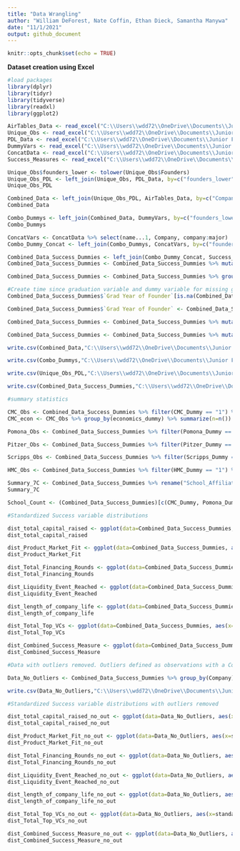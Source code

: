 ```yaml
---
title: "Data Wrangling"
author: "William DeForest, Nate Coffin, Ethan Dieck, Samantha Manywa"
date: "11/1/2021"
output: github_document
---
```


```r
knitr::opts_chunk$set(echo = TRUE)
```


**Dataset creation using Excel**

```r
#load packages
library(dplyr)
library(tidyr)
library(tidyverse)
library(readxl)
library(ggplot2)
```


```r
AirTables_Data <- read_excel("C:\\Users\\wdd72\\OneDrive\\Documents\\Junior Fall\\Fintech Practicum\\Fintech_Data\\Companies-Fintech Practicum View.xlsx")
Unique_Obs <- read_excel("C:\\Users\\wdd72\\OneDrive\\Documents\\Junior Fall\\Fintech Practicum\\Fintech_Data\\Unique_Company_Founder_Obs.xlsx")
PDL_Data <- read_excel("C:\\Users\\wdd72\\OneDrive\\Documents\\Junior Fall\\Fintech Practicum\\Fintech_Data\\Final Clean PDL Data.xlsx")
DummyVars <- read_excel("C:\\Users\\wdd72\\OneDrive\\Documents\\Junior Fall\\Fintech Practicum\\Fintech_Data\\Dummy Variables 10.7.21.xlsx")
ConcatData <- read_excel("C:\\Users\\wdd72\\OneDrive\\Documents\\Junior Fall\\Fintech Practicum\\Fintech_Data\\Concatenated_Vars.xlsx")
Success_Measures <- read_excel("C:\\Users\\wdd72\\OneDrive\\Documents\\Junior Fall\\Fintech Practicum\\Fintech_Data\\Success Measures.xlsx")
```
```r
Unique_Obs$founders_lower <- tolower(Unique_Obs$Founders)
Unique_Obs_PDL <- left_join(Unique_Obs, PDL_Data, by=c("founders_lower"="full_name"))
Unique_Obs_PDL
```

```r
Combined_Data <- left_join(Unique_Obs_PDL, AirTables_Data, by=c("Company"="Name"))
Combined_Data
```

```r
Combo_Dummys <- left_join(Combined_Data, DummyVars, by=c("founders_lower"="FOUNDER"))
Combo_Dummys
```

```r
ConcatVars <- ConcatData %>% select(name...1, Company, company:major)
Combo_Dummy_Concat <- left_join(Combo_Dummys, ConcatVars, by=c("founders_lower"="name...1", "Company"="Company"))
```


```r
Combined_Data_Success_Dummies <- left_join(Combo_Dummy_Concat, Success_Measures, by=c("Company"="Company", "Founders.x"="Founders"))
Combined_Data_Success_Dummies <- Combined_Data_Success_Dummies %>% mutate(standard_Total_Capital_Raised = (Total_Capital_Raised - mean(Total_Capital_Raised))/sd(Total_Capital_Raised), standard_Product_Market_Fit = (Product_Market_Fit - mean(Product_Market_Fit))/sd(Product_Market_Fit), standard_Total_Financing_Rounds = (Total_Financing_Rounds - mean(Total_Financing_Rounds))/sd(Total_Financing_Rounds), standard_Liquidity_Event_Reached = (Liquidity_Event_Reached - mean(Liquidity_Event_Reached))/sd(Liquidity_Event_Reached), standard_length_of_company_life = (length_of_company_life - mean(length_of_company_life, na.rm=TRUE))/sd(length_of_company_life, na.rm=TRUE), standard_Total_Top_VCs = (Total_Top_VCs - mean(Total_Top_VCs))/sd(Total_Top_VCs))

Combined_Data_Success_Dummies <- Combined_Data_Success_Dummies %>% group_by(Company) %>% mutate(Combined_Success_Measure = sum(standard_Total_Capital_Raised, standard_Product_Market_Fit, standard_Total_Financing_Rounds, standard_Liquidity_Event_Reached, standard_length_of_company_life, standard_Total_Top_VCs, na.rm=TRUE))
```

```r
#Create time since graduation variable and dummy variable for missing grad year
Combined_Data_Success_Dummies$`Grad Year of Founder`[is.na(Combined_Data_Success_Dummies$`Grad Year of Founder`)] <- 0

Combined_Data_Success_Dummies$`Grad Year of Founder` <- Combined_Data_Success_Dummies$`Grad Year of Founder` %>% str_remove_all(", .{0,4}") %>% as.numeric()

Combined_Data_Success_Dummies <- Combined_Data_Success_Dummies %>% mutate(missing_grad_year = ifelse(`Grad Year of Founder`== "0", 1,0))

Combined_Data_Success_Dummies <- Combined_Data_Success_Dummies %>% mutate(time_since_grad = ifelse(`Grad Year of Founder` != "0", 2021-`Grad Year of Founder`, 0))
```


```r
write.csv(Combined_Data,"C:\\Users\\wdd72\\OneDrive\\Documents\\Junior Fall\\Fintech Practicum\\Fintech_Data\\Master_Combined_Data.csv", row.names = FALSE)
```

```r
write.csv(Combo_Dummys,"C:\\Users\\wdd72\\OneDrive\\Documents\\Junior Fall\\Fintech Practicum\\Fintech_Data\\Combined_with_Dummies.csv", row.names = FALSE)
```

```r
write.csv(Unique_Obs_PDL,"C:\\Users\\wdd72\\OneDrive\\Documents\\Junior Fall\\Fintech Practicum\\Fintech_Data\\Unique_Obs_PDL.csv", row.names = FALSE)
```

```r
write.csv(Combined_Data_Success_Dummies,"C:\\Users\\wdd72\\OneDrive\\Documents\\Junior Fall\\Fintech Practicum\\Fintech_Data\\Combined_Data_For_Regression_11.30.csv", row.names = FALSE)
```

```r
#summary statistics

CMC_Obs <- Combined_Data_Success_Dummies %>% filter(CMC_Dummy == "1") %>% nrow()
CMC_econ <- CMC_Obs %>% group_by(economics_dummy) %>% summarize(n=n()) %>% mutate(prop=n/sum(n))

Pomona_Obs <- Combined_Data_Success_Dummies %>% filter(Pomona_Dummy == "1") %>% nrow()

Pitzer_Obs <- Combined_Data_Success_Dummies %>% filter(Pitzer_Dummy == "1") %>% nrow()

Scripps_Obs <- Combined_Data_Success_Dummies %>% filter(Scripps_Dummy == "1") %>% nrow()

HMC_Obs <- Combined_Data_Success_Dummies %>% filter(HMC_Dummy == "1") %>% nrow()

Summary_7C <- Combined_Data_Success_Dummies %>% rename("School_Affiliations_of_Founders"= 'School Affiliations of Founders') %>% group_by(School_Affiliations_of_Founders) %>% summarize(n=n()) %>% mutate(prop=n/sum(n), total=sum(n))
Summary_7C

School_Count <- (Combined_Data_Success_Dummies)[c(CMC_Dummy, Pomona_Dummy, Scripps_Dummy, HMC_Dummy, Pitzer_Dummy)] 

```

```r
#Standardized Success variable distributions

dist_total_capital_raised <- ggplot(data=Combined_Data_Success_Dummies, aes(x=standard_Total_Capital_Raised)) + geom_histogram()
dist_total_capital_raised

dist_Product_Market_Fit <- ggplot(data=Combined_Data_Success_Dummies, aes(x=standard_Product_Market_Fit)) + geom_histogram()
dist_Product_Market_Fit

dist_Total_Financing_Rounds <- ggplot(data=Combined_Data_Success_Dummies, aes(x=standard_Total_Financing_Rounds)) + geom_histogram()
dist_Total_Financing_Rounds

dist_Liquidity_Event_Reached <- ggplot(data=Combined_Data_Success_Dummies, aes(x=standard_Liquidity_Event_Reached)) + geom_histogram()
dist_Liquidity_Event_Reached

dist_length_of_company_life <- ggplot(data=Combined_Data_Success_Dummies, aes(x=standard_length_of_company_life)) + geom_histogram()
dist_length_of_company_life

dist_Total_Top_VCs <- ggplot(data=Combined_Data_Success_Dummies, aes(x=standard_Total_Top_VCs)) + geom_histogram()
dist_Total_Top_VCs

dist_Combined_Success_Measure <- ggplot(data=Combined_Data_Success_Dummies, aes(x=Combined_Success_Measure)) + geom_histogram()
dist_Combined_Success_Measure

```

```r
#Data with outliers removed. Outliers defined as observations with a Combined_Success_Measure greater than 3x the standard deviation of the Combined_Success_Measure.

Data_No_Outliers <- Combined_Data_Success_Dummies %>% group_by(Company) %>% filter(!(Combined_Success_Measure >= sd(Combined_Data_Success_Dummies$Combined_Success_Measure)*3))

write.csv(Data_No_Outliers,"C:\\Users\\wdd72\\OneDrive\\Documents\\Junior Fall\\Fintech Practicum\\Fintech_Data\\Combined_Data_For_Regression_No_Outliers_11.30.csv", row.names = FALSE)
```

```r
#Standardized Success variable distributions with outliers removed

dist_total_capital_raised_no_out <- ggplot(data=Data_No_Outliers, aes(x=standard_Total_Capital_Raised)) + geom_histogram()
dist_total_capital_raised_no_out

dist_Product_Market_Fit_no_out <- ggplot(data=Data_No_Outliers, aes(x=standard_Product_Market_Fit)) + geom_histogram()
dist_Product_Market_Fit_no_out

dist_Total_Financing_Rounds_no_out <- ggplot(data=Data_No_Outliers, aes(x=standard_Total_Financing_Rounds)) + geom_histogram()
dist_Total_Financing_Rounds_no_out

dist_Liquidity_Event_Reached_no_out <- ggplot(data=Data_No_Outliers, aes(x=standard_Liquidity_Event_Reached)) + geom_histogram()
dist_Liquidity_Event_Reached_no_out

dist_length_of_company_life_no_out <- ggplot(data=Data_No_Outliers, aes(x=standard_length_of_company_life)) + geom_histogram()
dist_length_of_company_life_no_out

dist_Total_Top_VCs_no_out <- ggplot(data=Data_No_Outliers, aes(x=standard_Total_Top_VCs)) + geom_histogram()
dist_Total_Top_VCs_no_out

dist_Combined_Success_Measure_no_out <- ggplot(data=Data_No_Outliers, aes(x=Combined_Success_Measure)) + geom_histogram()
dist_Combined_Success_Measure_no_out

```

